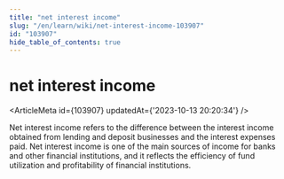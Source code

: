 ```yaml
---
title: "net interest income"
slug: "/en/learn/wiki/net-interest-income-103907"
id: "103907"
hide_table_of_contents: true
---
```



# net interest income

<ArticleMeta id={103907} updatedAt={'2023-10-13 20:20:34'} />
<div className='border-solid border-b border-t-0 my-4 border-[var(--ifm-color-gray-300)]' />

Net interest income refers to the difference between the interest income obtained from lending and deposit businesses and the interest expenses paid. Net interest income is one of the main sources of income for banks and other financial institutions, and it reflects the efficiency of fund utilization and profitability of financial institutions.
